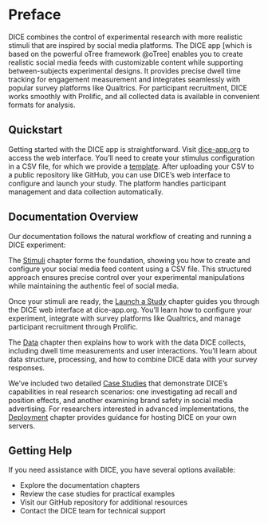 # Preface {.unnumbered}

DICE combines the control of experimental research with more realistic stimuli that are inspired by social media platforms. The DICE app [which is based on the powerful oTree framework @oTree] enables you to create realistic social media feeds with customizable content while supporting between-subjects experimental designs. It provides precise dwell time tracking for engagement measurement and integrates seamlessly with popular survey platforms like Qualtrics. For participant recruitment, DICE works smoothly with Prolific, and all collected data is available in convenient formats for analysis.

## Quickstart

Getting started with the DICE app is straightforward. Visit [dice-app.org](https://www.dice-app.org/) to access the web interface. You'll need to create your stimulus configuration in a CSV file, for which we provide a [template](https://www.dice-app.org/static/sample_feed.csv). After uploading your CSV to a public repository like GitHub, you can use DICE's web interface to configure and launch your study. The platform handles participant management and data collection automatically.

## Documentation Overview

Our documentation follows the natural workflow of creating and running a DICE experiment:

The [Stimuli](stimuli.qmd#sec-stimuli) chapter forms the foundation, showing you how to create and configure your social media feed content using a CSV file. This structured approach ensures precise control over your experimental manipulations while maintaining the authentic feel of social media.

Once your stimuli are ready, the [Launch a Study](dice-app.qmd#sec-launch) chapter guides you through the DICE web interface at dice-app.org. You'll learn how to configure your experiment, integrate with survey platforms like Qualtrics, and manage participant recruitment through Prolific.

The [Data](data.qmd#sec-data) chapter then explains how to work with the data DICE collects, including dwell time measurements and user interactions. You'll learn about data structure, processing, and how to combine DICE data with your survey responses.

We've included two detailed [Case Studies](cases.qmd#sec-cases) that demonstrate DICE's capabilities in real research scenarios: one investigating ad recall and position effects, and another examining brand safety in social media advertising. For researchers interested in advanced implementations, the [Deployment](deployment.qmd#sec-deploy) chapter provides guidance for hosting DICE on your own servers.

## Getting Help
If you need assistance with DICE, you have several options available:

- Explore the documentation chapters
- Review the case studies for practical examples
- Visit our GitHub repository for additional resources
- Contact the DICE team for technical support

<!--
Please cite as

```bibtex
@software{Roggenkamp_Digital_In-Context_Experiments_2024,
  author = {Roggenkamp, Hauke and Boegershausen, Johannes and Hildebrand, Christian},
  month = jan,
  title = {{Digital In-Context Experiments (DICE)}},
  url = {https://github.com/Howquez/oFeeds},
  version = {1.0},
  year = {2024}
}
```
-->

